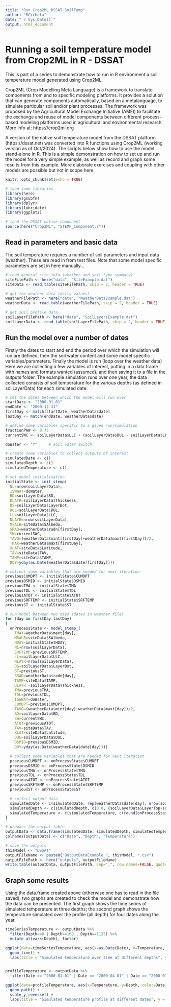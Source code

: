 ```yaml
---
title: "Run_Crop2ML_DSSAT_SoilTemp"
author: "RCichota"
date: "`r Sys.Date()`"
output: html_document
---
```



# Running a soil temperature model from Crop2ML in R - DSSAT

This is part of a series to demonstrate how to run in R environment a soil temperature model generated using Crop2ML.

Crop2ML (Crop Modelling Meta Language) is a framework to translate components from and to specific modeling platforms. It provides a solution that can generate components automatically, based on a metalanguage, to simulate particular soil and/or plant processes. The framework was proposed by the Agricultural Model Exchange Initiative (AMEI) to facilitate the exchange and reuse of model components between different process-based modeling platforms used in agricultural and environmental research. More info at: https://crop2ml.org

A version of the native soil temperature model from the DSSAT platform (https://dssat.net) was converted into R functions using Crop2ML (working version as of Oct/2024). The scripts below show how to use the model stand-alone in R. This is a simple demonstration on how to set up and run the model for a very simple example, as well as record and graph some results from this example. More elaborate exercises and coupling with other models are possible but not in scope here.

```r
knitr::opts_chunk$set(echo = TRUE)

# load some libraries
library(here)
library(gsubfn)
library(dplyr)
library(lubridate)
library(ggplot2)

# load the DSSAT native component
source(here("Crop2ML", "STEMP_Component.r"))

```

## Read in parameters and basic data

The soil temperature requires a number of soil parameters and input data (weather). These are read in from test files.
Note that some model specific parameters are set in here manually...

```r

# read general site info (weather and soil type summary)
siteFilePath <- here("data", "SiteExample.dat")
siteData <- read.table(siteFilePath, skip = 2, header = TRUE)

# get the weather data (daily values)
weatherFilePath <- here("data", "WeatherDataExample.dat")
weatherData <- read.table(weatherFilePath, skip = 2, header = TRUE)

# get soil profile data
soilLayerFilePath <- here("data", "SoilLayersExample.dat")
soilLayerData <- read.table(soilLayerFilePath, skip = 2, header = TRUE)

```

## Run the model over a number of dates

Firstly the dates to start and end the period over which the simulation will run are defined, then the soil water content and some model specific variables/parameters. Finally the model is run (loop over the weather data)
Here we are collecting a few variables of interest, putting in a data.frame with names and formats wanted (assumed), and then saving it to a file in the outputs folder.
The example simulation runs over one year, the data collected consists of soil temperature for the various depths (as defined in soilLayerData) for each simulated date.

```r

# set the dates between which the model will run over
startDate <- "2000-01-01"
endDate <- "2000-12-31"
firstDay <- match(startDate, weatherData$date)
lastDay <- match(endDate, weatherData$date)

# define some variables specific to a given run/simulation
fractionPAW <- 0.75
currentSWC <- soilLayerData$LLC + (soilLayerData$DUL - soilLayerData$LLC)*fractionPAW

doWater <- "Y"     # soil water switch

# create some variables to collect outputs of interest
simulatedDate <- c()
simulatedDepth <- c()
simulatedTemperature <- c()

# set model initialisation
initialState <- init_stemp(
  NL=nrow(soilLayerData),
  ISWWAT=doWater,
  BD=soilLayerData$BD,
  DLAYR=soilLayerData$Thickness,
  DS=soilLayerData$LayerBot,
  DUL=soilLayerData$DUL,
  LL=soilLayerData$LLC,
  NLAYR=nrow(soilLayerData),
  MSALB=siteData$SAlbedo,
  SRAD=weatherData$radn[firstDay],
  SW=currentSWC,
  TAVG=(weatherData$mint[firstDay]+weatherData$maxt[firstDay])/2,
  TMAX=weatherData$maxt[firstDay],
  XLAT=siteData$Latitude,
  TAV=siteData$TAV,
  TAMP=siteData$TAMP,
  DOY=yday(as.Date(weatherData$date[firstDay])))

# collect some variables that are needed for next iteration
previousCUMDPT <- initialState$CUMDPT
previousDSMID <- initialState$DSMID
previousTMA <- initialState$TMA
previousTDL <- initialState$TDL
previousATOT <- initialState$ATOT
previousSRFTEMP <- initialState$SRFTEMP
previousST <- initialState$ST

# run model between two days (dates in weather file)
for (day in firstDay:lastDay)
{
  onProcessState <- model_stemp_(
    TMAX=weatherData$maxt[day],
    MSALB=siteData$SAlbedo,
    HDAY=initialState$HDAY,
    NL=nrow(soilLayerData),
    SRFTEMP=previousSRFTEMP,
    LL=soilLayerData$LLC,
    NLAYR=nrow(soilLayerData),
    DS=soilLayerData$LayerBot,
    ST=previousST,
    SRAD=weatherData$radn[day],
    TAMP=siteData$TAMP,
    DLAYR =soilLayerData$Thickness,
    TMA=previousTMA,
    TDL=previousTDL,
    ISWWAT=doWater,
    CUMDPT=previousCUMDPT,
    TAVG=(weatherData$mint[day]+weatherData$maxt[day])/2,
    BD=soilLayerData$BD,
    SW=currentSWC,
    ATOT=previousATOT,
    TAV=siteData$TAV,
    XLAT=siteData$Latitude,
    DUL=soilLayerData$DUL,
    DSMID=previousDSMID,
    DOY=yday(as.Date(weatherData$date[day])))

  # collect some variables that are needed for next iteration
  previousCUMDPT <- onProcessState$CUMDPT
  previousDSMID <- onProcessState$DSMID
  previousTMA <- onProcessState$TMA
  previousTDL <- onProcessState$TDL
  previousATOT <- onProcessState$ATOT
  previousSRFTEMP <- onProcessState$SRFTEMP
  previousST <- onProcessState$ST

  # collect output data
  simulatedDate <- c(simulatedDate, rep(weatherData$date[day], nrow(soilLayerData) + 1))
  simulatedDepth <- c(simulatedDepth, c(0.0, (soilLayerData$LayerTop+soilLayerData$LayerBot)/2))
  simulatedTemperature <- c(simulatedTemperature, c(round(onProcessState$SRFTEMP, 6), round(onProcessState$ST, 6)))
}

# prepare the output table
outputData <- data.frame(simulatedDate, simulatedDepth, simulatedTemperature)
colnames(outputData) <- c("Date", "Depth", "Temperature")

# save the outputs
thisModel <- "DSSAT"
outputFileName <- paste0("OutputDataExample_", thisModel, ".csv")
outputFilePath <- here("outputs", outputFileName)
write.table(outputData, outputFilePath, sep=",", row.names=FALSE, quote=FALSE)

```

## Graph some results

Using the data.frame created above (otherwise one has to read in the file saved), two graphs are created to check the model and demonstrate how the data can be presented. The first graph shows the time series of simulated temperature at three depths; the second graph shows the temperature simulated over the profile (all depth) for four dates along the year.

```r

timeSeriesTemperature <- outputData %>%
  filter(Depth==0 | Depth==100 | Depth==1125) %>%
  mutate_at(vars(Depth), factor)

ggplot(data=timeSeriesTemperature, aes(x=as.Date(Date), y=Temperature, color=Depth)) +
  geom_line() +
  labs(title = "Simulated temperature over time at different depths", y = "Temperature (oC)", x = "Date")


profileTemperature <- outputData %>%
  filter(Date == "2000-01-01" | Date == "2000-04-01" | Date == "2000-07-01" | Date == "2000-10-01")

ggplot(data=profileTemperature, aes(x=Temperature, y=Depth, color=Date)) +
  geom_path() +
  scale_y_reverse() +
  labs(title = "Simulated temperature profile at different dates", y = "Depth (mm)", x = "Temperature (oC)")

```
